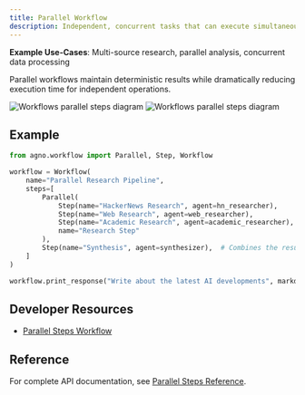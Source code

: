 ```yaml
---
title: Parallel Workflow
description: Independent, concurrent tasks that can execute simultaneously for improved efficiency
---
```


**Example Use-Cases**: Multi-source research, parallel analysis, concurrent data processing

Parallel workflows maintain deterministic results while dramatically reducing execution time for independent operations.

<img 
  className="block dark:hidden" 
  src="/images/workflows-parallel-steps-light.png" 
  alt="Workflows parallel steps diagram"
/>
<img 
  className="hidden dark:block" 
  src="/images/workflows-parallel-steps.png" 
  alt="Workflows parallel steps diagram"
/>

## Example

```python parallel_workflow.py
from agno.workflow import Parallel, Step, Workflow

workflow = Workflow(
    name="Parallel Research Pipeline",
    steps=[
        Parallel(
            Step(name="HackerNews Research", agent=hn_researcher),
            Step(name="Web Research", agent=web_researcher),
            Step(name="Academic Research", agent=academic_researcher),
            name="Research Step"
        ),
        Step(name="Synthesis", agent=synthesizer),  # Combines the results and produces a report
    ]
)

workflow.print_response("Write about the latest AI developments", markdown=True)
```

## Developer Resources

- [Parallel Steps Workflow](/examples/concepts/workflows/04-workflows-parallel-execution/parallel_steps_workflow)

## Reference

For complete API documentation, see [Parallel Steps Reference](/reference/workflows/parallel-steps).